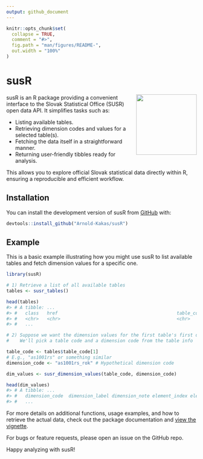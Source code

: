 ```yaml
---
output: github_document
---
```


<!-- README.md is generated from README.Rmd. Please edit that file -->

```r
knitr::opts_chunk$set(
  collapse = TRUE,
  comment = "#>",
  fig.path = "man/figures/README-",
  out.width = "100%"
)
```

# susR

<!-- badges: start -->
<!-- badges: end -->
<img src="man/figures/susR_hex.png" align="right" width="160"/>

susR is an R package providing a convenient interface to the Slovak Statistical Office (SUSR) open data API. It simplifies tasks such as:

*   Listing available tables.
*   Retrieving dimension codes and values for a selected table(s).
*   Fetching the data itself in a straightforward manner.
*   Returning user-friendly tibbles ready for analysis.

This allows you to explore official Slovak statistical data directly within R, ensuring a reproducible and efficient workflow.

## Installation

You can install the development version of susR from [GitHub](https://github.com/) with:

```r
devtools::install_github("Arnold-Kakas/susR")
```

## Example

This is a basic example illustrating how you might use susR to list available tables and fetch dimension values for a specific one.

```r


library(susR)

# 1) Retrieve a list of all available tables
tables <- susr_tables()

head(tables)
#> # A tibble: ... 
#> #   class   href                                            table_code ...
#> #   <chr>   <chr>                                           <chr>      ...
#> #   ...

# 2) Suppose we want the dimension values for the first table's first dimension:
#    We'll pick a table code and a dimension code from the table info

table_code <- tables$table_code[1]
# E.g., "as1001rs" or something similar
dimension_code <- "as1001rs_rok" # Hypothetical dimension code

dim_values <- susr_dimension_values(table_code, dimension_code)

head(dim_values)
#> # A tibble: ...
#> #   dimension_code  dimension_label dimension_note element_index element_value element_label
#> #   ...

```

For more details on additional functions, usage examples, and how to retrieve the actual data, check out the package documentation and [view the vignette](./doc/getting_started.html).

For bugs or feature requests, please open an issue on the GitHub repo.

Happy analyzing with susR!
